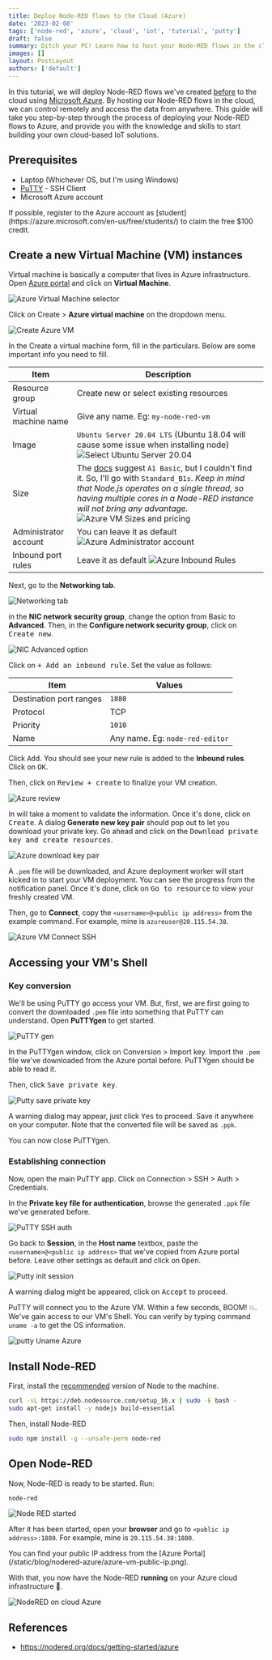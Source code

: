 ```yaml
---
title: Deploy Node-RED flows to the Cloud (Azure)
date: '2023-02-08'
tags: ['node-red', 'azure', 'cloud', 'iot', 'tutorial', 'putty']
draft: false
summary: Ditch your PC! Learn how to host your Node-RED flows in the cloud with Microsoft Azure
images: []
layout: PostLayout
authors: ['default']
---
```



In this tutorial, we will deploy Node-RED flows we've created [before](../get-started-on-iot-with-nodered-esp32) to
the cloud using [Microsoft Azure](https://azure.microsoft.com/en-us). By hosting our Node-RED flows in the cloud,
we can control remotely and access the data from anywhere. This guide will take you step-by-step through the process
of deploying your Node-RED flows to Azure, and provide you with the knowledge and skills to start building your
own cloud-based IoT solutions.

## Prerequisites

- Laptop (Whichever OS, but I'm using Windows)
- [PuTTY](https://www.putty.org/) - SSH Client
- Microsoft Azure account

<Admonition type="tip">
  If possible, register to the Azure account as
  [student](https://azure.microsoft.com/en-us/free/students/) to claim the free $100 credit.
</Admonition>

## Create a new Virtual Machine (VM) instances

Virtual machine is basically a computer that lives in Azure infrastructure. Open [Azure portal](https://portal.azure.com/#home)
and click on **Virtual Machine**.

![Azure Virtual Machine selector](/static/blog/nodered-azure/azure-portal-vm.png)

Click on Create > **Azure virtual machine** on the dropdown menu.

![Create Azure VM](/static/blog/nodered-azure/create-azure-vm.png)

In the Create a virtual machine form, fill in the particulars. Below are some important info you need to fill.

| Item                  | Description                                                                                                                                                                                                                                                                                                                                                       |
| --------------------- | ----------------------------------------------------------------------------------------------------------------------------------------------------------------------------------------------------------------------------------------------------------------------------------------------------------------------------------------------------------------- |
| Resource group        | Create new or select existing resources                                                                                                                                                                                                                                                                                                                           |
| Virtual machine name  | Give any name. Eg: `my-node-red-vm`                                                                                                                                                                                                                                                                                                                               |
| Image                 | `Ubuntu Server 20.04 LTS` (Ubuntu 18.04 will cause some issue when installing node) ![Select Ubuntu Server 20.04](/static/blog/nodered-azure/ubuntu-server-2004.png)                                                                                                                                                                                              |
| Size                  | The [docs](https://nodered.org/docs/getting-started/azure) suggest `A1 Basic`, but I couldn't find it. So, I'll go with `Standard_B1s`. _Keep in mind that Node.js operates on a single thread, so having multiple cores in a Node-RED instance will not bring any advantage._ ![Azure VM Sizes and pricing](/static/blog/nodered-azure/azure-select-vm-size.png) |
| Administrator account | You can leave it as default ![Azure Administrator account](/static/blog/nodered-azure/azure-administrator-account.png)                                                                                                                                                                                                                                            |
| Inbound port rules    | Leave it as default ![Azure Inbound Rules](/static/blog/nodered-azure/azure-inbound-rules.png)                                                                                                                                                                                                                                                                    |

Next, go to the **Networking tab**.

![Networking tab](/static/blog/nodered-azure/networking-tab.png)

in the **NIC network security group**, change the option from Basic to **Advanced**. Then, in the
**Configure network security group**, click on <kbd>Create new</kbd>.

![NIC Advanced option](/static/blog/nodered-azure/nic-advanced.png)

Click on <kbd>+ Add an inbound rule</kbd>. Set the value as follows:

| Item                    | Values                          |
| ----------------------- | ------------------------------- |
| Destination port ranges | `1880`                          |
| Protocol                | TCP                             |
| Priority                | `1010`                          |
| Name                    | Any name. Eg: `node-red-editor` |

Click <kbd>Add</kbd>. You should see your new rule is added to the **Inbound rules**. Click on <kbd>OK</kbd>.

Then, click on <kbd>Review + create</kbd> to finalize your VM creation.

![Azure review](/static/blog/nodered-azure/azure-review-create.png)

In will take a moment to validate the information. Once it's done, click on <kbd>Create</kbd>. A dialog **Generate new key pair**
should pop out to let you download your private key. Go ahead and click on the <kbd>Download private key and create
resources</kbd>.

![Azure download key pair](/static/blog/nodered-azure/azure-validation-passed-key-pair.png)

A `.pem` file will be downloaded, and Azure deployment worker will start kicked in to start your VM deployment. You can see the progress from
the notification panel. Once it's done, click on <kbd>Go to resource</kbd> to view your freshly created VM.

Then, go to **Connect**, copy the `<username>@<public ip address>` from the example command. For example, mine is
`azureuser@20.115.54.38`.

![Azure VM Connect SSH](/static/blog/nodered-azure/azure-vm-connect-ssh.png)

## Accessing your VM's Shell

### Key conversion

We'll be using PuTTY go access your VM. But, first, we are first going to convert the downloaded `.pem` file into something that
PuTTY can understand. Open **PuTTYgen** to get started.

![PuTTY gen](/static/blog/nodered-azure/puttygen-start-menu.png)

In the PuTTYgen window, click on Conversion > Import key. Import the `.pem` file we've downloaded from the Azure portal before.
PuTTYgen should be able to read it.

Then, click <kbd>Save private key</kbd>.

![Putty save private key](/static/blog/nodered-azure/putty-save-private-key.png)

A warning dialog may appear, just click <kbd>Yes</kbd> to proceed. Save it anywhere on your computer. Note that the
converted file will be saved as `.ppk`.

You can now close PuTTYgen.

### Establishing connection

Now, open the main PuTTY app. Click on Connection > SSH > Auth > Credentials.

In the **Private key file for authentication**, browse the generated `.ppk` file we've generated before.

![PuTTY SSH auth](/static/blog/nodered-azure/putty-config-ssh.png)

Go back to **Session**, in the **Host name** textbox, paste the `<username>@<public ip address>` that we've copied from Azure
portal before. Leave other settings as default and click on <kbd>Open</kbd>.

![Putty init session](/static/blog/nodered-azure/putty-config-session.png)

A warning dialog might be appeared, click on <kbd>Accept</kbd> to proceed.

PuTTY will connect you to the Azure VM. Within a few seconds, BOOM! 💥. We've gain access
to our VM's Shell. You can verify by typing command `uname -a` to get the OS information.

![putty Uname Azure](/static/blog/nodered-azure/putty-uname.png)

## Install Node-RED

First, install the [recommended](https://nodered.org/docs/faq/node-versions) version of Node to the machine.

```bash
curl -sL https://deb.nodesource.com/setup_16.x | sudo -E bash -
sudo apt-get install -y nodejs build-essential
```

Then, install Node-RED

```bash
sudo npm install -g --unsafe-perm node-red
```

## Open Node-RED

Now, Node-RED is ready to be started. Run:

```bash
node-red
```

![Node RED started](/static/blog/nodered-azure/console-node-red.png)

After it has been started, open your **browser** and go to `<public ip address>:1880`. For example, mine is `20.115.54.38:1880`.

<Admonition type="tip">
  You can find your public IP address from the [Azure
  Portal](/static/blog/nodered-azure/azure-vm-public-ip.png).
</Admonition>

With that, you now have the Node-RED **running** on your Azure cloud infrastructure 🎉.

![NodeRED on cloud Azure](/static/blog/nodered-azure/node-red-welcome.png)

## References

- https://nodered.org/docs/getting-started/azure
